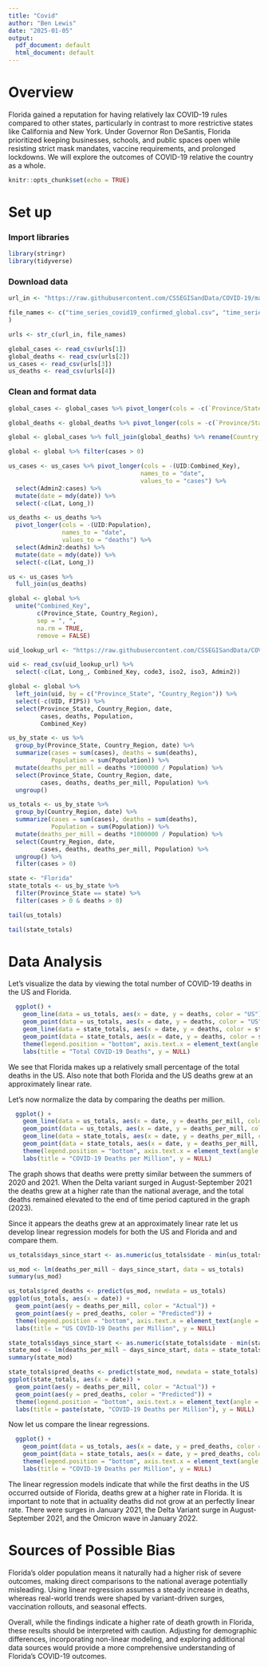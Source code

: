 ```yaml
---
title: "Covid"
author: "Ben Lewis"
date: "2025-01-05"
output:
  pdf_document: default
  html_document: default
---
```

# Overview
Florida gained a reputation for having relatively lax COVID-19 rules compared to other states, particularly in contrast to more restrictive states like California and New York. Under Governor Ron DeSantis, Florida prioritized keeping businesses, schools, and public spaces open while resisting strict mask mandates, vaccine requirements, and prolonged lockdowns. We will explore the outcomes of COVID-19 relative the country as a whole.

```r
knitr::opts_chunk$set(echo = TRUE)
```

# Set up


### Import libraries
```r
library(stringr)
library(tidyverse)
```

### Download data
```r
url_in <- "https://raw.githubusercontent.com/CSSEGISandData/COVID-19/master/csse_covid_19_data/csse_covid_19_time_series/"

file_names <- c("time_series_covid19_confirmed_global.csv", "time_series_covid19_deaths_global.csv", "time_series_covid19_confirmed_US.csv", "time_series_covid19_deaths_US.csv"
)

urls <- str_c(url_in, file_names)

global_cases <- read_csv(urls[1])
global_deaths <- read_csv(urls[2])
us_cases <- read_csv(urls[3])
us_deaths <- read_csv(urls[4])
```

### Clean and format data
```r
global_cases <- global_cases %>% pivot_longer(cols = -c(`Province/State`, `Country/Region`, `Lat`, `Long`), names_to = "date", values_to = "cases") %>% select(-c(Lat, Long))

global_deaths <- global_deaths %>% pivot_longer(cols = -c(`Province/State`, `Country/Region`, `Lat`, `Long`), names_to = "date", values_to = "deaths") %>% select(-c(Lat, Long))

global <- global_cases %>% full_join(global_deaths) %>% rename(Country_Region = `Country/Region`, Province_State = `Province/State`) %>% mutate(date = mdy(date))

global <- global %>% filter(cases > 0)

us_cases <- us_cases %>% pivot_longer(cols = -(UID:Combined_Key),
                                     names_to = "date",
                                     values_to = "cases") %>% 
  select(Admin2:cases) %>%
  mutate(date = mdy(date)) %>%
  select(-c(Lat, Long_))

us_deaths <- us_deaths %>% 
  pivot_longer(cols = -(UID:Population),
               names_to = "date",
               values_to = "deaths") %>% 
  select(Admin2:deaths) %>%
  mutate(date = mdy(date)) %>%
  select(-c(Lat, Long_))

us <- us_cases %>%
  full_join(us_deaths)

global <- global %>%
  unite("Combined_Key",
        c(Province_State, Country_Region),
        sep = ", ",
        na.rm = TRUE,
        remove = FALSE)

uid_lookup_url <- "https://raw.githubusercontent.com/CSSEGISandData/COVID-19/master/csse_covid_19_data/UID_ISO_FIPS_LookUp_Table.csv"

uid <- read_csv(uid_lookup_url) %>%
  select(-c(Lat, Long_, Combined_Key, code3, iso2, iso3, Admin2))

global <- global %>%
  left_join(uid, by = c("Province_State", "Country_Region")) %>%
  select(-c(UID, FIPS)) %>%
  select(Province_State, Country_Region, date,
         cases, deaths, Population,
         Combined_Key)

us_by_state <- us %>%
  group_by(Province_State, Country_Region, date) %>%
  summarize(cases = sum(cases), deaths = sum(deaths),
            Population = sum(Population)) %>%
  mutate(deaths_per_mill = deaths *1000000 / Population) %>%
  select(Province_State, Country_Region, date,
         cases, deaths, deaths_per_mill, Population) %>%
  ungroup()

us_totals <- us_by_state %>%
  group_by(Country_Region, date) %>%
  summarize(cases = sum(cases), deaths = sum(deaths),
            Population = sum(Population)) %>%
  mutate(deaths_per_mill = deaths *1000000 / Population) %>%
  select(Country_Region, date,
         cases, deaths, deaths_per_mill, Population) %>%
  ungroup() %>%
  filter(cases > 0)

state <- "Florida"
state_totals <- us_by_state %>%
  filter(Province_State == state) %>%
  filter(cases > 0 & deaths > 0)

```


```r
tail(us_totals)

tail(state_totals)
```
# Data Analysis

Let's visualize the data by viewing the total number of COVID-19 deaths in the US and Florida.
```r
  ggplot() +
    geom_line(data = us_totals, aes(x = date, y = deaths, color = "US")) +
    geom_point(data = us_totals, aes(x = date, y = deaths, color = "US")) +
    geom_line(data = state_totals, aes(x = date, y = deaths, color = state)) +
    geom_point(data = state_totals, aes(x = date, y = deaths, color = state)) +
    theme(legend.position = "bottom", axis.text.x = element_text(angle = 90)) +
    labs(title = "Total COVID-19 Deaths", y = NULL)
```

We see that Florida makes up a relatively small percentage of the total deaths in the US. Also note that both Florida and the US deaths grew at an approximately linear rate.

Let's now normalize the data by comparing the deaths per million.
```r
  ggplot() +
    geom_line(data = us_totals, aes(x = date, y = deaths_per_mill, color = "US")) +
    geom_point(data = us_totals, aes(x = date, y = deaths_per_mill, color = "US")) +
    geom_line(data = state_totals, aes(x = date, y = deaths_per_mill, color = state)) +
    geom_point(data = state_totals, aes(x = date, y = deaths_per_mill, color = state)) +
    theme(legend.position = "bottom", axis.text.x = element_text(angle = 90)) +
    labs(title = "COVID-19 Deaths per Million", y = NULL)
```
The graph shows that deaths were pretty similar between the summers of 2020 and 2021. When the Delta variant surged in August-September 2021 the deaths grew at a higher rate than the national average, and the total deaths remained elevated to the end of time period captured in the graph (2023).

Since it appears the deaths grew at an approximately linear rate let us develop linear regression models for both the US and Florida and and compare them.
```r
us_totals$days_since_start <- as.numeric(us_totals$date - min(us_totals$date))

us_mod <- lm(deaths_per_mill ~ days_since_start, data = us_totals)
summary(us_mod)

us_totals$pred_deaths <- predict(us_mod, newdata = us_totals)
ggplot(us_totals, aes(x = date)) +
  geom_point(aes(y = deaths_per_mill, color = "Actual")) +
  geom_point(aes(y = pred_deaths, color = "Predicted")) +
  theme(legend.position = "bottom", axis.text.x = element_text(angle = 90)) +
  labs(title = "US COVID-19 Deaths per Million", y = NULL)
```


```r
state_totals$days_since_start <- as.numeric(state_totals$date - min(state_totals$date))
state_mod <- lm(deaths_per_mill ~ days_since_start, data = state_totals)
summary(state_mod)

state_totals$pred_deaths <- predict(state_mod, newdata = state_totals)
ggplot(state_totals, aes(x = date)) +
  geom_point(aes(y = deaths_per_mill, color = "Actual")) +
  geom_point(aes(y = pred_deaths, color = "Predicted")) +
  theme(legend.position = "bottom", axis.text.x = element_text(angle = 90)) +
  labs(title = paste(state, "COVID-19 Deaths per Million"), y = NULL)
```

Now let us compare the linear regressions.

```r
  ggplot() +
    geom_point(data = us_totals, aes(x = date, y = pred_deaths, color = "US")) +
    geom_point(data = state_totals, aes(x = date, y = pred_deaths, color = state)) +
    theme(legend.position = "bottom", axis.text.x = element_text(angle = 90)) +
    labs(title = "COVID-19 Deaths per Million", y = NULL)
```

The linear regression models indicate that while the first deaths in the US occurred outside of Florida, deaths grew at a higher rate in Florida. It is important to note that in actuality deaths did not grow at an perfectly linear rate. There were surges in January 2021, the Delta Variant surge in August-September 2021, and the Omicron wave in January 2022. 

# Sources of Possible Bias

Florida’s older population means it naturally had a higher risk of severe outcomes, making direct comparisons to the national average potentially misleading. Using linear regression assumes a steady increase in deaths, whereas real-world trends were shaped by variant-driven surges, vaccination rollouts, and seasonal effects.

Overall, while the findings indicate a higher rate of death growth in Florida, these results should be interpreted with caution. Adjusting for demographic differences, incorporating non-linear modeling, and exploring additional data sources would provide a more comprehensive understanding of Florida’s COVID-19 outcomes.
